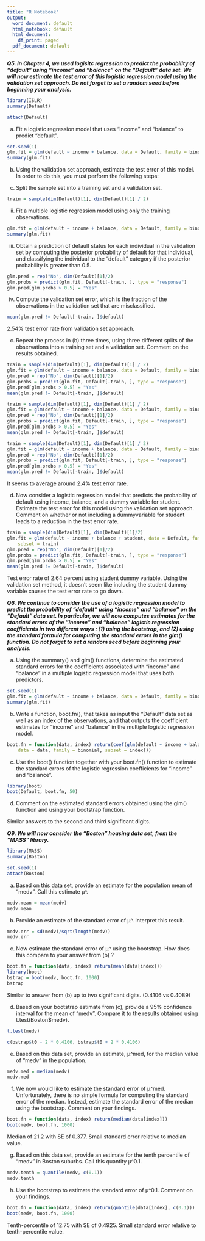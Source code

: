 ---
title: "R Notebook"
output:
  word_document: default
  html_notebook: default
  html_document:
    df_print: paged
  pdf_document: default
---

___Q5. In Chapter 4, we used logisitc regression to predict the probability of “default” using “income” and “balance” on the “Default” data set. We will now estimate the test error of this logistic regression model using the validation set approach. Do not forget to set a random seed before beginning your analysis.___

```{r}
library(ISLR)
summary(Default)
```
```{r}
attach(Default)
```
a. Fit a logistic regression model that uses “income” and “balance” to predict “default”.
```{r}
set.seed(1)
glm.fit = glm(default ~ income + balance, data = Default, family = binomial)
summary(glm.fit)
```
b. Using the validation set approach, estimate the test error of this model. In order to do this, you must perform the following steps:


i. Split the sample set into a training set and a validation set.
```{r}
train = sample(dim(Default)[1], dim(Default)[1] / 2)
```

ii. Fit a multiple logistic regression model using only the training observations.
```{r}
glm.fit = glm(default ~ income + balance, data = Default, family = binomial, subset = train)
summary(glm.fit)
```
iii. Obtain a prediction of default status for each individual in the validation set by computing the posterior probability of default for that individual, and classifying the individual to the “default” category if the posterior probability is greater than 0.5.

```{r}
glm.pred = rep("No", dim(Default)[1]/2)
glm.probs = predict(glm.fit, Default[-train, ], type = "response")
glm.pred[glm.probs > 0.5] = "Yes"
```
iv. Compute the validation set error, which is the fraction of the observations in the validation set that are misclassified.
```{r}
mean(glm.pred != Default[-train, ]$default)
```
2.54% test error rate from validation set approach.

c. Repeat the process in (b) three times, using three different splits of the observations into a training set and a validation set. Comment on the results obtained.
```{r}
train = sample(dim(Default)[1], dim(Default)[1] / 2)
glm.fit = glm(default ~ income + balance, data = Default, family = binomial, subset = train)
glm.pred = rep("No", dim(Default)[1]/2)
glm.probs = predict(glm.fit, Default[-train, ], type = "response")
glm.pred[glm.probs > 0.5] = "Yes"
mean(glm.pred != Default[-train, ]$default)
```
```{r}
train = sample(dim(Default)[1], dim(Default)[1] / 2)
glm.fit = glm(default ~ income + balance, data = Default, family = binomial, subset = train)
glm.pred = rep("No", dim(Default)[1]/2)
glm.probs = predict(glm.fit, Default[-train, ], type = "response")
glm.pred[glm.probs > 0.5] = "Yes"
mean(glm.pred != Default[-train, ]$default)
```
```{r}
train = sample(dim(Default)[1], dim(Default)[1] / 2)
glm.fit = glm(default ~ income + balance, data = Default, family = binomial, subset = train)
glm.pred = rep("No", dim(Default)[1]/2)
glm.probs = predict(glm.fit, Default[-train, ], type = "response")
glm.pred[glm.probs > 0.5] = "Yes"
mean(glm.pred != Default[-train, ]$default)
```
It seems to average around 2.4% test error rate.

d. Now consider a logistic regression model that predicts the probability of default using income, balance, and a dummy variable for student. Estimate the test error for this model using the validation set approach. Comment on whether or not including a dummyvariable for student leads to a reduction in the test error rate.
```{r}
train = sample(dim(Default)[1], dim(Default)[1]/2)
glm.fit = glm(default ~ income + balance + student, data = Default, family = binomial, 
    subset = train)
glm.pred = rep("No", dim(Default)[1]/2)
glm.probs = predict(glm.fit, Default[-train, ], type = "response")
glm.pred[glm.probs > 0.5] = "Yes"
mean(glm.pred != Default[-train, ]$default)
```
Test error rate of 2.64 percent using student dummy variable. Using the validation set method, it doesn't seem like including the student dummy variable causes the test error rate to go down.


___Q6. We continue to consider the use of a logistic regression model to predict the probability of “default” using “income” and “balance” on the “Default” data set. In particular, we will now computes estimates for the standard errors of the “income” and “balance” logistic regression coefficients in two different ways : (1) using the bootstrap, and (2) using the standard formula for computing the standard errors in the glm() function. Do not forget to set a random seed before beginning your analysis.___

a. Using the summary() and glm() functions, determine the estimated standard errors for the coefficients associated with “income” and “balance” in a multiple logistic regression model that uses both predictors.
```{r}
set.seed(1)
glm.fit = glm(default ~ income + balance, data = Default, family = binomial)
summary(glm.fit)
```
b. Write a function, boot.fn(), that takes as input the “Default” data set as well as an index of the observations, and that outputs the coefficient estimates for “income” and “balance” in the multiple logistic regression model.
```{r}
boot.fn = function(data, index) return(coef(glm(default ~ income + balance, 
    data = data, family = binomial, subset = index)))
```
c. Use the boot() function together with your boot.fn() function to estimate the standard errors of the logistic regression coefficients for “income” and “balance”.
```{r}
library(boot)
boot(Default, boot.fn, 50)
```
d. Comment on the estimated standard errors obtained using the glm() function and using your bootstrap function.

Similar answers to the second and third significant digits.

___Q9. We will now consider the “Boston” housing data set, from the “MASS” library.___

```{r}
library(MASS)
summary(Boston)
```
```{r}
set.seed(1)
attach(Boston)
```


a. Based on this data set, provide an estimate for the population mean of “medv”. Call this estimate μ^.
```{r}
medv.mean = mean(medv)
medv.mean
```
b. Provide an estimate of the standard error of μ^. Interpret this result.
```{r}
medv.err = sd(medv)/sqrt(length(medv))
medv.err
```

c. Now estimate the standard error of μ^ using the bootstrap. How does this compare to your answer from (b) ?
```{r}
boot.fn = function(data, index) return(mean(data[index]))
library(boot)
bstrap = boot(medv, boot.fn, 1000)
bstrap
```
Similar to answer from (b) up to two significant digits. (0.4106 vs 0.4089)


d. Based on your bootstrap estimate from (c), provide a 95% confidence interval for the mean of “medv”. Compare it to the results obtained using t.test(Boston$medv).
```{r}
t.test(medv)
```
```{r}
c(bstrap$t0 - 2 * 0.4106, bstrap$t0 + 2 * 0.4106)
```
e. Based on this data set, provide an estimate, μ^med, for the median value of “medv” in the population.
```{r}
medv.med = median(medv)
medv.med
```
f. We now would like to estimate the standard error of μ^med. Unfortunately, there is no simple formula for computing the standard error of the median. Instead, estimate the standard error of the median using the bootstrap. Comment on your findings.
```{r}
boot.fn = function(data, index) return(median(data[index]))
boot(medv, boot.fn, 1000)
```
Median of 21.2 with SE of 0.377. Small standard error relative to median value.

g. Based on this data set, provide an estimate for the tenth percentile of “medv” in Boston suburbs. Call this quantity μ^0.1.
```{r}
medv.tenth = quantile(medv, c(0.1))
medv.tenth
```
h. Use the bootstrap to estimate the standard error of μ^0.1. Comment on your findings.
```{r}
boot.fn = function(data, index) return(quantile(data[index], c(0.1)))
boot(medv, boot.fn, 1000)
```
Tenth-percentile of 12.75 with SE of 0.4925. Small standard error relative to tenth-percentile value.